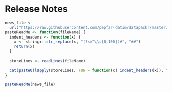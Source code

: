 
Release Notes
=============

```r
news_file <-
  url("https://raw.githubusercontent.com/pepfar-datim/datapackr/master/NEWS.md")
pasteReadMe <- function(fileName) {
  indent_headers <- function(x) {
    x <- stringr::str_replace(x, "(?<=^\\s{0,100})#", "##")
    return(x)
  }
  
  storeLines <- readLines(fileName)
  
  cat(paste0(lapply(storeLines, FUN = function(x) indent_headers(x)), "\n", collapse = ""))
}

pasteReadMe(news_file)
```
